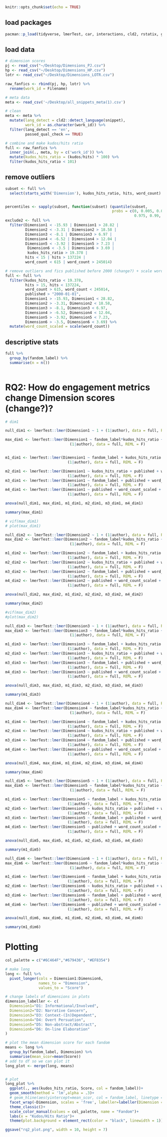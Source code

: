 
```r
knitr::opts_chunk$set(echo = TRUE)
```


## load packages
```r
pacman::p_load(tidyverse, lmerTest, car, interactions, cld2, rstatix, ggpubr, lme4)

```

## load data 
```r
# dimension scores 
pj <- read_csv("~/Desktop/Dimensions_PJ.csv")
hp <- read_csv("~/Desktop/Dimensions_HP.csv")
lotr <- read_csv("~/Desktop/Dimensions_LOTR.csv")

raw_fanfics <- rbind(pj, hp, lotr) %>% 
  rename(work_id = Filename)

# meta data
meta <- read_csv('~/Desktop/all_snippets_meta(1).csv')

# clean 
meta <- meta %>% 
  mutate(lang_detect = cld2::detect_language(snippet),
         work_id = as.character(work_id)) %>% 
  filter(lang_detect == 'en',
         passed_qual_check == TRUE)

# combine and make kudos/hits ratio 
full <- raw_fanfics %>% 
  inner_join(., meta, by = c('work_id')) %>% 
  mutate(kudos_hits_ratio = (kudos/hits) * 100) %>% 
  filter(kudos_hits_ratio < 101)

```

## remove outliers
```r
subset <- full %>% 
  select(starts_with('Dimension'), kudos_hits_ratio, hits, word_count)


percentiles <- sapply(subset, function(subset) (quantile(subset, 
                                                probs = c(0, 0.005, 0.01, 0.025, 
                                                          0.975, 0.99, 0.995, 1))))
exclude2 <- full %>% 
  filter(Dimension1 < -15.93 | Dimension1 > 28.82 |
         Dimension2 < -3.31 | Dimension2 > 18.58 |
         Dimension3 < -8.1 | Dimension3 > 6.97 |
         Dimension4 < -6.52 | Dimension4 > 12.04 |
         Dimension5 < -3.92 | Dimension5 > 7.23 |
          Dimension6 < -3.5 | Dimension6 > 3.69 | 
          kudos_hits_ratio > 19.378 |
         hits < 15 | hits > 137224 |
         word_count < 615 | word_count > 245014)

# remove outliers and fics published before 2000 (change?) + scale word count 
full <- full %>% 
  filter(kudos_hits_ratio < 19.378,
         hits > 15, hits < 137224,
         word_count > 615, word_count < 245014,
         published > "2000-01-01",
         Dimension1 > -15.93, Dimension1 < 28.82,
         Dimension2 > -3.31, Dimension2 < 18.58,
         Dimension3 > -8.1, Dimension3 < 6.97,
         Dimension4 > -6.52, Dimension4 < 12.04,
         Dimension5 > -3.92, Dimension5 < 7.23,
         Dimension6 > -3.5, Dimension6 < 3.69) %>% 
  mutate(word_count_scaled = scale(word_count))


```

## descriptive stats
```r
full %>% 
  group_by(fandom_label) %>% 
  summarise(n = n())
 
```

# RQ2: How do engagement metrics change Dimension scores (change?)? 

```r
# dim1

null_dim1 <- lmerTest::lmer(Dimension1 ~ 1 + (1|author), data = full, REML = F)

max_dim1 <- lmerTest::lmer(Dimension1 ~ fandom_label*kudos_hits_ratio + published + word_count_scaled + 
                             (1|author), data = full, REML = F)


m1_dim1 <- lmerTest::lmer(Dimension1 ~ fandom_label + kudos_hits_ratio + published + word_count_scaled +
                            (1|author), data = full, REML = F)

m2_dim1 <- lmerTest::lmer(Dimension1 ~ kudos_hits_ratio + published + word_count_scaled +
                            (1|author), data = full, REML = F)
m3_dim1 <- lmerTest::lmer(Dimension1 ~ fandom_label + published + word_count_scaled + 
                            (1|author), data = full, REML = F)
m4_dim1 <- lmerTest::lmer(Dimension1 ~ published + word_count_scaled + 
                            (1|author), data = full, REML = F)

anova(null_dim1, max_dim1, m1_dim1, m2_dim1, m3_dim1, m4_dim1)

summary(max_dim1)

```


```r
# vif(max_dim1)
# plot(max_dim1)
```

```r
null_dim2 <- lmerTest::lmer(Dimension2 ~ 1 + (1|author), data = full, REML = F)
max_dim2 <- lmerTest::lmer(Dimension2 ~ fandom_label*kudos_hits_ratio + published + word_count_scaled + 
                             (1|author), data = full, REML = F)

m1_dim2 <- lmerTest::lmer(Dimension2 ~ fandom_label + kudos_hits_ratio + published + word_count_scaled +
                            (1|author), data = full, REML = F)
m2_dim2 <- lmerTest::lmer(Dimension2 ~ kudos_hits_ratio + published + word_count_scaled +
                            (1|author), data = full, REML = F)
m3_dim2 <- lmerTest::lmer(Dimension2 ~ fandom_label + published + word_count_scaled + 
                            (1|author), data = full, REML = F)
m4_dim2 <- lmerTest::lmer(Dimension2 ~ published + word_count_scaled + 
                            (1|author), data = full, REML = F)

anova(null_dim2, max_dim2, m1_dim2, m2_dim2, m3_dim2, m4_dim2)

summary(max_dim2)

#vif(max_dim2)
#plot(max_dim2)
```

```r
null_dim3 <- lmerTest::lmer(Dimension3 ~ 1 + (1|author), data = full, REML = F)
max_dim3 <- lmerTest::lmer(Dimension3 ~ fandom_label*kudos_hits_ratio + published + word_count_scaled + 
                             (1|author), data = full, REML = F)

m1_dim3 <- lmerTest::lmer(Dimension3 ~ fandom_label + kudos_hits_ratio + published + word_count_scaled +
                            (1|author), data = full, REML = F)
m2_dim3 <- lmerTest::lmer(Dimension3 ~ kudos_hits_ratio + published + word_count_scaled +
                            (1|author), data = full, REML = F)
m3_dim3 <- lmerTest::lmer(Dimension3 ~ fandom_label + published + word_count_scaled + 
                            (1|author), data = full, REML = F)
m4_dim3 <- lmerTest::lmer(Dimension3 ~ published + word_count_scaled + 
                            (1|author), data = full, REML = F)

anova(null_dim3, max_dim3, m1_dim3, m2_dim3, m3_dim3, m4_dim3)

summary(m1_dim3)


```


```r
null_dim4 <- lmerTest::lmer(Dimension4 ~ 1 + (1|author), data = full, REML = F)
max_dim4 <- lmerTest::lmer(Dimension4 ~ fandom_label*kudos_hits_ratio + published + word_count_scaled + 
                             (1|author), data = full, REML = F)

m1_dim4 <- lmerTest::lmer(Dimension4 ~ fandom_label + kudos_hits_ratio + published + word_count_scaled +
                            (1|author), data = full, REML = F)
m2_dim4 <- lmerTest::lmer(Dimension4 ~ kudos_hits_ratio + published + word_count_scaled +
                            (1|author), data = full, REML = F)
m3_dim4 <- lmerTest::lmer(Dimension4 ~ fandom_label + published + word_count_scaled + 
                            (1|author), data = full, REML = F)
m4_dim4 <- lmerTest::lmer(Dimension4 ~ published + word_count_scaled + 
                            (1|author), data = full, REML = F)

anova(null_dim4, max_dim4, m1_dim4, m2_dim4, m3_dim4, m4_dim4)

summary(max_dim4)

```

```r
null_dim5 <- lmerTest::lmer(Dimension5 ~ 1 + (1|author), data = full, REML = F)
max_dim5 <- lmerTest::lmer(Dimension5 ~ fandom_label*kudos_hits_ratio + published + word_count_scaled + 
                             (1|author), data = full, REML = F)

m1_dim5 <- lmerTest::lmer(Dimension5 ~ fandom_label + kudos_hits_ratio + published + word_count_scaled +
                            (1|author), data = full, REML = F)
m2_dim5 <- lmerTest::lmer(Dimension5 ~ kudos_hits_ratio + published + word_count_scaled +
                            (1|author), data = full, REML = F)
m3_dim5 <- lmerTest::lmer(Dimension5 ~ fandom_label + published + word_count_scaled + 
                            (1|author), data = full, REML = F)
m4_dim5 <- lmerTest::lmer(Dimension5 ~ published + word_count_scaled + 
                            (1|author), data = full, REML = F)

anova(null_dim5, max_dim5, m1_dim5, m2_dim5, m3_dim5, m4_dim5)

summary(m1_dim5)
```

```r
null_dim6 <- lmerTest::lmer(Dimension6 ~ 1 + (1|author), data = full, REML = F)
max_dim6 <- lmerTest::lmer(Dimension6 ~ fandom_label*kudos_hits_ratio + published + word_count_scaled + 
                             (1|author), data = full, REML = F)

m1_dim6 <- lmerTest::lmer(Dimension6 ~ fandom_label + kudos_hits_ratio + published + word_count_scaled +
                            (1|author), data = full, REML = F)
m2_dim6 <- lmerTest::lmer(Dimension6 ~ kudos_hits_ratio + published + word_count_scaled +
                            (1|author), data = full, REML = F)
m3_dim6 <- lmerTest::lmer(Dimension6 ~ fandom_label + published + word_count_scaled + 
                            (1|author), data = full, REML = F)
m4_dim6 <- lmerTest::lmer(Dimension6 ~ published + word_count_scaled + 
                            (1|author), data = full, REML = F)

anova(null_dim6, max_dim6, m1_dim6, m2_dim6, m3_dim6, m4_dim6)

summary(m1_dim6)

```


# Plotting
```r
col_palette = c("#6C464F","#679436", "#EF8354")

# make long 
long <- full %>% 
  pivot_longer(cols = Dimension1:Dimension6,
               names_to = "Dimension",
               values_to = "Score")

# change labels of dimensions in plots
dimension_labeller <- c(
  Dimension1="D1: Informational/Involved",
  Dimension2="D2: Narrative Concern",
  Dimension3="D3: Context-(In)Dependent",
  Dimension4="D4: Overt Persuation",
  Dimension5="D5: Non-abstract/Abstract",
  Dimension6="D6: On-line Elaboration"
)

# plot the mean dimension score for each fandom 
means <- long %>% 
  group_by(fandom_label, Dimension) %>% 
  summarise(mean_scor=mean(Score))
# add to df so we can plot it
long_plot <- merge(long, means)


# plot
long_plot %>% 
  ggplot(., aes(kudos_hits_ratio, Score, col = fandom_label))+
  geom_smooth(method = 'lm',alpha = .3)+
  # geom_hline(aes(yintercept=mean_scor, col = fandom_label, linetype = fandom_label))+
  facet_wrap(~Dimension, scales = 'free', labeller=labeller(Dimension = dimension_labeller))+
  theme_classic()+
  scale_color_manual(values = col_palette, name = "Fandom")+
  labs(x = "Kudos/Hits Ratio")+
  theme(plot.background = element_rect(color = "black", linewidth = 1))

ggsave("rq2_plot.png", width = 10, height = 7)
```

